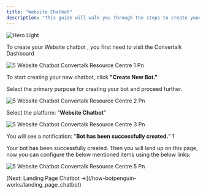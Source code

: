 ```yaml
---
title: "Website Chatbot"
description: "This guide will walk you through the steps to create your Website Chatbot."
---
```


<img
  className="block dark:hidden"
  src="/images/hero-light.png"
  alt="Hero Light"
/>

To create your Website chatbot , you first need to visit the  Convertalk Dashboard

![5 Website Chatbot Convertalk Resource Centre 1 Pn](/images/how-botpenguin-works/create-newchatbot/5.website_chatbot__Convertalk_resource_centre-1.png)

To start creating your new chatbot, click **"Create New Bot."**

Select the primary purpose for creating your bot and proceed further.

![5 Website Chatbot Convertalk Resource Centre 2 Pn](/images/how-botpenguin-works/create-newchatbot/5.website_chatbot__Convertalk_resource_centre-2.png)

Select the platform: “**Website Chatbot**”

![5 Website Chatbot Convertalk Resource Centre 3 Pn](/images/how-botpenguin-works/create-newchatbot/5.website_chatbot__Convertalk_resource_centre-3.png)

You will see a notification: "**Bot has been successfully created.**” 1

Your bot has been successfully created. Then you will land up on this page, now you can configure the below mentioned items using the below links:

![5 Website Chatbot Convertalk Resource Centre 5 Pn](/images/how-botpenguin-works/create-newchatbot/5.website_chatbot__Convertalk_resource_centre-5.png)

<Info>
  [Next: Landing Page Chatbot →](/how-botpenguin-works/landing_page_chatbot)
</Info>